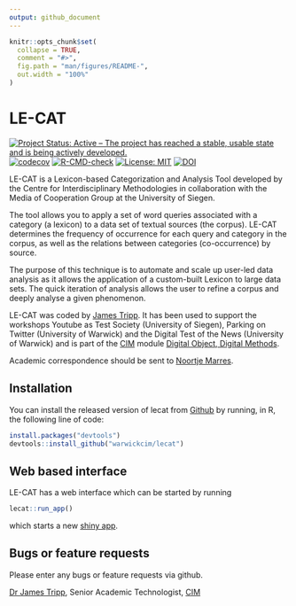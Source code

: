 ```yaml
---
output: github_document
---
```


<!-- README.md is generated from README.Rmd. Please edit that file -->

```r
knitr::opts_chunk$set(
  collapse = TRUE,
  comment = "#>",
  fig.path = "man/figures/README-",
  out.width = "100%"
)
```
# LE-CAT
[![Project Status: Active – The project has reached a stable, usable state and is being actively developed.](https://www.repostatus.org/badges/latest/active.svg)](https://www.repostatus.org/#active)
[![codecov](https://codecov.io/gh/WarwickCIM/lecat/branch/master/graph/badge.svg?token=RtMnQjfEcZ)](https://codecov.io/gh/WarwickCIM/lecat)
[![R-CMD-check](https://github.com/WarwickCIM/lecat/workflows/R-CMD-check/badge.svg)](https://github.com/WarwickCIM/lecat/actions)
[![License: MIT](https://img.shields.io/badge/License-MIT-yellow.svg)](https://opensource.org/licenses/MIT)
[![DOI](https://zenodo.org/badge/161813229.svg)](https://zenodo.org/badge/latestdoi/161813229)


LE-CAT is a Lexicon-based Categorization and Analysis Tool developed by the Centre for Interdisciplinary Methodologies in collaboration with the Media of Cooperation Group at the University of Siegen.

The tool allows you to apply a set of word queries associated with a category (a lexicon) to a data set of textual sources (the corpus). LE-CAT determines the frequency of occurrence for each query and category in the corpus, as well as the relations between categories (co-occurrence) by source.

The purpose of this technique is to automate and scale up user-led data analysis as it allows the application of a custom-built Lexicon to large data sets. The quick iteration of analysis allows the user to refine a corpus and deeply analyse a given phenomenon.

LE-CAT was coded by [James Tripp](https://jamestripp.github.io). It has been used to support the workshops Youtube as Test Society (University of Siegen), Parking on Twitter (University of Warwick) and the Digital Test of the News (University of Warwick) and is part of the [CIM](https://warwick.ac.uk/cim) module [Digital Object, Digital Methods](https://warwick.ac.uk/fac/cross_fac/cim/apply-to-study/cross-disciplinary-postgraduate-modules/im904-digital-objects-digital-methods/).

Academic correspondence should be sent to [Noortje Marres](mailto:N.Marres@warwick.ac.uk).

## Installation

You can install the released version of lecat from [Github](https://github.com/) by running, in R, the following line of code:

``` r
install.packages("devtools")
devtools::install_github("warwickcim/lecat")
```

## Web based interface

LE-CAT has a web interface which can be started by running

``` r
lecat::run_app()
```

which starts a new [shiny app](https://shiny.rstudio.com).

## Bugs or feature requests

Please enter any bugs or feature requests via github.

[Dr James Tripp](https://jamestripp.github.io), Senior Academic Technologist, [CIM](https://www.warwick.ac.uk/cim)
